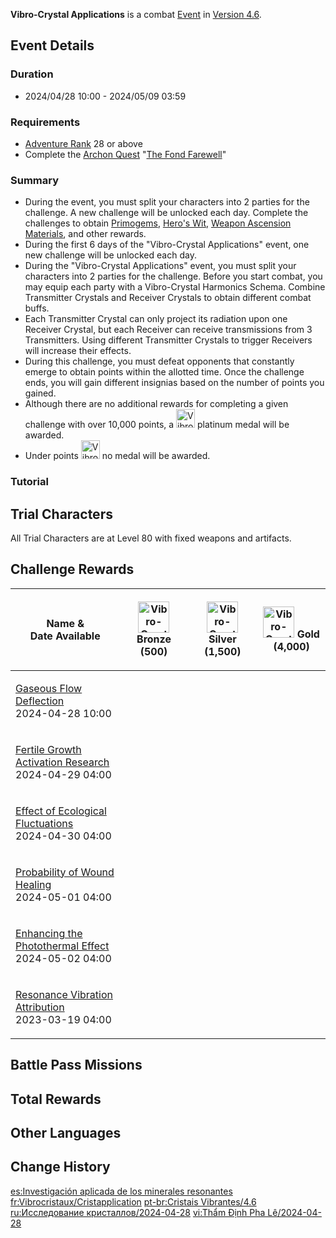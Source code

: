 {{Event Tabs
|rootpage = Vibro-Crystal/2024-04-28
|subpage1 = Characters
|subpage2 = Harmonics Research Facility
|gallery  = false
}}
{{Event
|name              = Vibro-Crystal Applications
|image             = Vibro-Crystal Applications.png
|type              = In-Game
|group             = Trial
|time_known        = yes
|time_start        = 2024-04-28 10:00:00
|time_end          = 2024-05-09 03:59:59
|link              = https://www.hoyolab.com/article/27712961
|link2             = 
|link2name         = 
}}
{{Description|Two engineers from [[Fontaine]] have arrived at the outskirts of [[The Chasm]] to develop economically viable products on the basis of Vibro-Crystal theory, and thus have decided that they require more data on the harmonic resonance between these "Vibro-Crystals." Connect Transmitter and Receiver Crystals to try out the various harmonic responses produced and defeat your enemies with ease.
}}
'''Vibro-Crystal Applications''' is a combat [[Event]] in [[Version 4.6]].

==Event Details==
===Duration===
* 2024/04/28 10:00 - 2024/05/09 03:59

===Requirements===
* [[Adventure Rank]] 28 or above
* Complete the [[Archon Quest]] "[[The Fond Farewell]]"

===Summary===
*  During the event, you must split your characters into 2 parties for the challenge. A new challenge will be unlocked each day. Complete the challenges to obtain [[Primogem]]s, [[Hero's Wit]], [[Weapon Ascension Material]]s, and other rewards.
* During the first 6 days of the "Vibro-Crystal Applications" event, one new challenge will be unlocked each day.
* During the "Vibro-Crystal Applications" event, you must split your characters into 2 parties for the challenge. Before you start combat, you may equip each party with a Vibro-Crystal Harmonics Schema. Combine Transmitter Crystals and Receiver Crystals to obtain different combat buffs.
* Each Transmitter Crystal can only project its radiation upon one Receiver Crystal, but each Receiver can receive transmissions from 3 Transmitters. Using different Transmitter Crystals to trigger Receivers will increase their effects.
* During this challenge, you must defeat opponents that constantly emerge to obtain points within the allotted time. Once the challenge ends, you will gain different insignias based on the number of points you gained.
* Although there are no additional rewards for completing a given challenge with over 10,000 points, a [[File:Vibro-Crystal Research Medal 4.png|30px]] platinum medal will be awarded.
* Under {{Cx}} points [[File:Vibro-Crystal Research Medal 0.png|30px]] no medal will be awarded.

===Tutorial===
{{Tutorial
|image1 = Tutorial Vibro-Crystal Applications 1.png
|text1  = During the "Vibro-Crystal Applications" event, you must split your characters into {{Color|help|2 parties}} for the challenge. Before you start combat, you may equip each party with a Vibro-Crystal Harmonics Schema. Combine {{Color|help|Transmitter Crystals and Receiver Crystals to obtain different combat buffs.}}
|image2 = Tutorial Vibro-Crystal Applications 2.png
|text2  = {{Color|help|Each Transmitter Crystal can only project its radiation upon one Receiver Crystal, but each Receiver can receive transmissions from 3 Transmitters.}} Using different Transmitter Crystals to trigger Receivers will increase their effects. Check the Vibro-Crystal Harmonics description to see the extent to which these buffs may extend.
|image3 = Tutorial Vibro-Crystal Verification 3.png
|text3  = As the challenge proceeds, {{Color|help|successfully triggering the harmonic response between Transmitter and Receiver Crystals}} will accrue Harmonic Points. When these points reach a certain amount, the Harmonic Strength will increase, granting characters combat buffs: {{Color|help|all party members' CRIT DMG will be increased}}. However, if you do not trigger a harmonic response within a certain time period, the Harmonic Strength you have gained will fade...
|image4 = Tutorial Vibro-Crystal Verification 4.png
|text4  = During this challenge, you must {{Color|help|defeat opponents that constantly emerge to obtain points within the allotted time}}. Once the challenge ends, you will gain different insignias based on the number of points you gained.
}}

==Trial Characters==
{{Main|Vibro-Crystal/2024-04-28/Characters}}
All Trial Characters are at Level 80 with fixed weapons and artifacts.

==Challenge Rewards==
{{Main|Vibro-Crystal/2024-04-28/Harmonics Research Facility}}
{|class="article-table"
!Name &<br>Date Available
![[File:Vibro-Crystal Research Medal 1.png|50px]] Bronze (500)
![[File:Vibro-Crystal Research Medal 2.png|50px]] Silver (1,500)
![[File:Vibro-Crystal Research Medal 3.png|50px]] Gold (4,000)
|-
|[[Vibro-Crystal/2024-04-28/Harmonics Research Facility#Gaseous Flow Deflection|Gaseous Flow Deflection]]<br>2024-04-28 10:00
|{{Card List|delim=;|Primogem*70;Mora*20,000;Hero's Wit*2}}
|{{Card List|delim=;|Mora*20,000;Lustrous Stone from Guyun*3}}
|{{Card List|delim=;|Mora*20,000;Mystic Enhancement Ore*3}}
|-
|[[Vibro-Crystal/2024-04-28/Harmonics Research Facility#Fertile Growth Activation Research|Fertile Growth Activation Research]]<br>2024-04-29 04:00
|{{Card List|delim=;|Primogem*70;Mora*20,000;Hero's Wit*2}}
|{{Card List|delim=;|Mora*20,000;Mist Veiled Mercury Elixir*3}}
|{{Card List|delim=;|Mora*20,000;Mystic Enhancement Ore*3}}
|-
|[[Vibro-Crystal/2024-04-28/Harmonics Research Facility#Effect of Ecological Fluctuations|Effect of Ecological Fluctuations]]<br>2024-04-30 04:00
|{{Card List|delim=;|Primogem*70;Mora*20,000;Hero's Wit*2}}
|{{Card List|delim=;|Mora*20,000;Piece of Aerosiderite*3}}
|{{Card List|delim=;|Mora*20,000;Mystic Enhancement Ore*3}}
|-
|[[Vibro-Crystal/2024-04-28/Harmonics Research Facility#Probability of Wound Healing|Probability of Wound Healing]]<br>2024-05-01 04:00
|{{Card List|delim=;|Primogem*70;Mora*20,000;Hero's Wit*2}}
|{{Card List|delim=;|Mora*20,000;Lustrous Stone from Guyun*3}}
|{{Card List|delim=;|Mora*20,000;Mystic Enhancement Ore*3}}
|-
|[[Vibro-Crystal/2024-04-28/Harmonics Research Facility#Enhancing the Photothermal Effect|Enhancing the Photothermal Effect]]<br>2024-05-02 04:00
|{{Card List|delim=;|Primogem*70;Mora*20,000;Hero's Wit*2}}
|{{Card List|delim=;|Mora*20,000;Mist Veiled Mercury Elixir*3}}
|{{Card List|delim=;|Mora*20,000;Mystic Enhancement Ore*3}}
|-
|[[Vibro-Crystal/2024-04-28/Harmonics Research Facility#Resonance Vibration Attribution|Resonance Vibration Attribution]]<br>2023-03-19 04:00
|{{Card List|delim=;|Primogem*70;Mora*20,000;Hero's Wit*2}}
|{{Card List|delim=;|Mora*20,000;Piece of Aerosiderite*3}}
|{{Card List|delim=;|Mora*20,000;Mystic Enhancement Ore*3}}
|}

==Battle Pass Missions==
{{Battle Pass Missions
|name     = The Realms Rocked
|mission1 = {{Color|[Event]}} Score 500 points in "Resonance Vibration Attribution" during the Vibro-Crystal Applications event
|exp1     = 1,500
}}

==Total Rewards==
{{Event Rewards
|Primogem                   = 420
|Hero's Wit                 = 12
|Adventurer's Experience    = 4
|Mora                       = 370,000
|Mystic Enhancement Ore     = 18
|Lustrous Stone from Guyun  = 6
|Mist Veiled Mercury Elixir = 6
|Piece of Aerosiderite      = 6
|sort                       = Primogem,Hero's Wit,Adventurer's Experience,Mora,Mystic Enhancement Ore,Lustrous Stone from Guyun,Mist Veiled Mercury Elixir,Piece of Aerosiderite
}}

==Other Languages==
{{Other Languages
|en      = Vibro-Crystal Applications
|zhs     = 振晶的应用研究
|zhs_rm  = Zhènjīng de Yìngyòng Yánjiū
|zht     = 振晶的應用研究
|zht_rm  = Zhènjīng de Yìngyòng Yánjiù
|zh_tl   = 
|ja      = 振晶の応用研究
|ja_rm   = Shinshou no Ouyou Kenkyuu{{Assumed}}
|ja_tl   = 
|ko      = 진동 수정 응용 연구
|ko_tl   = 
|es      = Investigación aplicada de los minerales resonantes
|es_tl   = Resonant Minerals Application Investigation 
|fr      = Cristapplication
|fr_tl   = Crystapplication
|ru      = Прикладное использование кристаллов
|ru_tl   = Applied Usage of Crystals
|th      = การวิจัยผลึกสั่นสะเทือน
|th_rm   = 
|th_tl   = 
|vi      = Nghiên Cứu Ứng Dụng Pha Lê
|vi_tl   = 
|de      = Anwendungsforschung für Vibrationskristalle
|de_tl   = Application Research for Vibration Crystals
|id      = Pengaplikasian Kristal Resonansi
|id_tl   = Resonance Crystal Application
|pt      = Aplicação de Cristais Vibrantes
|pt_tl   = 
|tr      = İletici Kristal Uygulamaları
|tr_tl   = 
|it      = Applicazioni dei Vibrocristalli
|it_tl   = 
}}

==Change History==
{{Change History|4.6}}

[[es:Investigación aplicada de los minerales resonantes]]
[[fr:Vibrocristaux/Cristapplication]]
[[pt-br:Cristais Vibrantes/4.6]]
[[ru:Исследование кристаллов/2024-04-28]]
[[vi:Thẩm Định Pha Lê/2024-04-28]]
